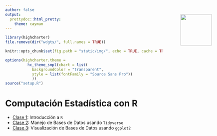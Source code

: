 ```yaml
---
author: false
output:
  prettydoc::html_pretty:
    theme: cayman
---
```


<!-- README.md is generated from README.Rmd. Please edit that file -->

```r
library(highcharter)
file.remove(dir("wdgts/", full.names = TRUE))

knitr::opts_chunk$set(fig.path = "static/img/", echo = TRUE, cache = TRUE, message = FALSE)

options(highcharter.theme =
          hc_theme_smpl(chart = list(
            backgroundColor = "transparent",
            style = list(fontFamily = "Source Sans Pro"))
            ))
source("setup.R")

```

# Computación Estadística con R

<img src="logouccolor.jpg" style="position:absolute;top:100px;right:70px;" width="100" />

- [Clase 1](Clase-1.html): Introducción a `R`
- [Clase 2](Clase-2.html): Manejo de Bases de Datos usando `Tidyverse`
- [Clase 3](Clase-3.html): Visualización de Bases de Datos usando `ggplot2`

